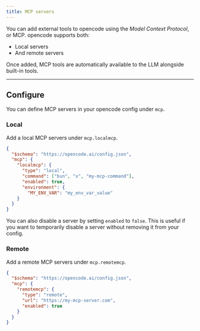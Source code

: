 ---
title: MCP servers
---

You can add external tools to opencode using the _Model Context Protocol_, or MCP. opencode supports both:

- Local servers
- And remote servers

Once added, MCP tools are automatically available to the LLM alongside built-in tools.

---

## Configure

You can define MCP servers in your opencode config under `mcp`.

### Local

Add a local MCP servers under `mcp.localmcp`.

```json title="opencode.json"
{
  "$schema": "https://opencode.ai/config.json",
  "mcp": {
    "localmcp": {
      "type": "local",
      "command": ["bun", "x", "my-mcp-command"],
      "enabled": true,
      "environment": {
        "MY_ENV_VAR": "my_env_var_value"
    }
  }
}
```

You can also disable a server by setting `enabled` to `false`. This is useful if you want to temporarily disable a server without removing it from your config.

### Remote

Add a remote MCP servers under `mcp.remotemcp`.

```json title="opencode.json"
{
  "$schema": "https://opencode.ai/config.json",
  "mcp": {
    "remotemcp": {
      "type": "remote",
      "url": "https://my-mcp-server.com",
      "enabled": true
    }
  }
}
```
